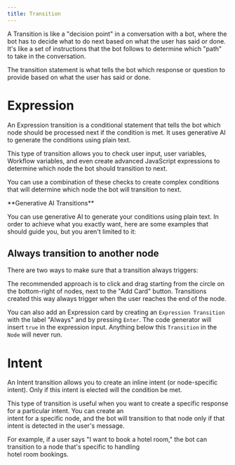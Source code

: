 ```yaml
---
title: Transition
---
```


A Transition is like a "decision point" in a conversation with a bot, where the bot has to decide what to do next based on what the user has said or done. It's like a set of instructions that the bot follows to determine which "path" to take in the conversation.

The transition statement is what tells the bot which response or question to provide based on what the user has said or done.

# Expression

An Expression transition is a conditional statement that tells the bot which node should be processed next if the condition is met. It uses generative AI to generate the conditions using plain text.

This type of transition allows you to check user input, user variables, Workflow variables, and even create advanced JavaScript expressions to determine which node the bot should transition to next.

You can use a combination of these checks to create complex conditions that will determine which node the bot will transition to next.

<Note>
**Generative AI Transitions**

You can use generative AI to generate your conditions using plain text. In order to achieve what you exactly want, here are some examples that should guide you, but you aren't limited to it:
</Note>

## Always transition to another node

There are two ways to make sure that a transition always triggers:

The recommended approach is to click and drag starting from the circle on the bottom-right of nodes, next to the "Add Card" button. Transitions created this way always trigger when the user reaches the end of the node.

You can also add an Expression card by creating an `Expression Transition` with the label "Always" and by pressing `Enter`. The code generator will insert `true` in the expression input. Anything below this `Transition` in the `Node` will never run.

# Intent

An Intent transition allows you to create an inline intent (or node-specific intent). Only if this intent is elected will the condition be met.

This type of transition is useful when you want to create a specific response for a particular intent. You can create an\
intent for a specific node, and the bot will transition to that node only if that intent is detected in the user's message.

For example, if a user says "I want to book a hotel room," the bot can transition to a node that's specific to handling\
hotel room bookings.
